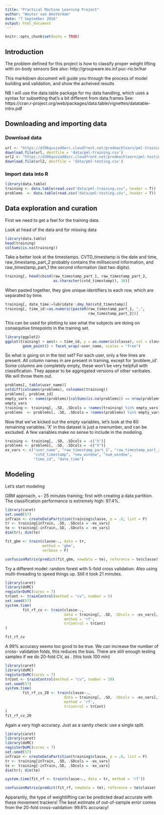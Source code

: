 ```yaml
---
title: "Practical Machine Learning Project"
author: "Wouter van Amsterdam"
date: "7 September 2016"
output: html_document
---
```


```r
knitr::opts_chunk$set(echo = TRUE)
```

## Introduction

The problem defined for this project is how to classify proper weight lifting with on-body sensors
See also: http://groupware.les.inf.puc-rio.br/har

This markdown document will guide you through the process of model building and validation, and show the acheived results

NB I will use the data.table package for my data handling, which uses a syntax for subsetting that's a bit different from data.frames
See: https://cran.r-project.org/web/packages/data.table/vignettes/datatable-intro.pdf

## Downloading and importing data

### Download data

```r
url <- "https://d396qusza40orc.cloudfront.net/predmachlearn/pml-training.csv"
download.file(url, destfile = 'data/pml-training.csv')
url2 <- "https://d396qusza40orc.cloudfront.net/predmachlearn/pml-testing.csv"
download.file(url2, destfile = 'data/pml-testing.csv')
```

### Import data into R

```r
library(data.table)
training <- data.table(read.csv("data/pml-training.csv", header = T))
problems  <- data.table(read.csv("data/pml-testing.csv", header = T))
```

## Data exploration and curation
First we need to get a feel for the training data. 

Look at head of the data and for missing data
```r
library(data.table)
head(training)
colSums(is.na(training))
```

Take a better look at the timestamps. CVTD_timestamp is the date and time, 
raw_timestamp_part_2 probably contains the millisecond information, and 
raw_timestamp_part_1 the second information (last two digits). 
```r
training[, head(cbind(raw_timestamp_part_1, raw_timestamp_part_2, 
                      as.character(cvtd_timestamp)), 30)]
```

When pasted together, they give unique identifiers to each row, which are 
separated by time. 
```r
training[, date_time:=lubridate::dmy_hm(cvtd_timestamp)]
training[, time_id:=as.numeric(paste0(raw_timestamp_part_1, ".", 
                                      raw_timestamp_part_2))]
```

This can be used for plotting to see what the subjects are doing on consequtive 
timepoints in the training set.
```r
library(ggplot2)
ggplot(training) + aes(x = time_id, y = as.numeric(classe), col = classe) +
        geom_point() + facet_wrap(~user_name, scales = "free")

```


So what is going on in the test set? For each user, only a few lines are 
present. 
All column names in \code{problems} are present in training, except for 'problem_id'. 
Some columns are completely empty, these won't be very helpfull with 
classification. They appear to be aggregated versions of other varibales. 
We will throw them out.
```r
problems[, table(user_name)]
setdiff(colnames(problems), colnames(training))
problems[, problem_id]
empty_vars <- names(problems)[colSums(is.na(problems)) == nrow(problems)]
empty_vars
training <- training[, .SD, .SDcols = !names(training) %in% empty_vars]
problems  <- problems[, .SD, .SDcols = !names(problems) %in% empty_vars]
```


Now that we've kicked out the empty variables, let's look at the 60 remaining 
variables. 'X' in this dataset is just a rownumber, and can be excluded. 
A few variables make no sense to include in the modeling.
```r
training <- training[, .SD, .SDcols = -c("X")]
problems <- problems[, .SD, .SDcols = -c("X")]
ex_vars <- c("user_name", "raw_timestamp_part_1", "raw_timestamp_part_2", 
             "cvtd_timestamp", "new_window", "num_window", 
             "time_id", "date_time")
```


## Modeling
Let's start modeling

GBM approach, +- 25 minutes training; first with creating a data partition. 
The classification performance is extremely high: 97.4%.
```r
library(caret)
set.seed(57)
inTrain <- createDataPartition(training$classe, p = .6, list = F)
tr <- training[inTrain, .SD, .SDcols = -ex_vars]
te <- training[-inTrain,.SD, .SDcols = -ex_vars]
dim(tr); dim(te)

fit_gbm <- train(classe~., data = tr, 
                 method = 'gbm',
                 verbose = F)

confusionMatrix(predict(fit_gbm, newdata = te), reference = te$classe)
```


Try a different model: random forest with 5-fold cross validation. Also using multi-threading to speed
 things up. Still it took 21 minutes. 
```r
library(caret)
library(doMC)
registerDoMC(cores = 7)
trCont <- trainControl(method = "cv", number = 5)
set.seed(57)
system.time(
        fit_rf_cv <- train(classe~., 
                           data = training[, .SD, .SDcols = -ex_vars],
                           method = 'rf',
                           trControl = trCont)
)

fit_rf_cv
```


A 99% accuracy seems too good to be true. We can increase the number of cross-
validation folds, this reduces the bias. There are still enough testing samples
 if we do 20-fold CV, as \code{nrow(training)/20 = 981.1}. (this took 100 min)
```r
library(caret)
library(doMC)
registerDoMC(cores = 7)
trCont <- trainControl(method = "cv", number = 20)
set.seed(57)
system.time(
        fit_rf_cv_20 <- train(classe~., 
                           data = training[, .SD, .SDcols = -ex_vars],
                           method = 'rf',
                           trControl = trCont)
)
fit_rf_cv_20
```


Again a very high accuracy. Just as a sanity check: use a single split.
```r
library(caret)
library(caret)
library(doMC)
registerDoMC(cores = 7)
set.seed(57)
inTrain <- createDataPartition(training$classe, p = .6, list = F)
tr <- training[inTrain, .SD, .SDcols = -ex_vars]
te <- training[-inTrain,.SD, .SDcols = -ex_vars]
dim(tr); dim(te)

system.time(fit_rf <- train(classe~., data = tr, method = 'rf'))

confusionMatrix(predict(fit_rf, newdata = te), reference = te$classe)
```

Apparantly, the type of weightlifting can be predicted dead accurate with 
these movement trackers! The best estimate of out-of-sample error comes from 
the 20-fold cross-validation: 99.6% accuracy!


